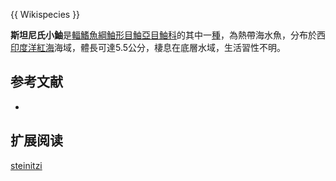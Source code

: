 {{Speciesbox
| name = 斯坦尼氏小鮋
| image = 
| image_width = 250px
| status = NE
| status_system = IUCN3.1
| genus = Scorpaenodes
| species = steinitzi
| authority =  [[Klausewitz_&_Frøiland|Klausewitz & Frøiland]], 1970 
| synonyms = 
}}{{ Wikispecies }}

'''斯坦尼氏小鮋'''是[[輻鰭魚綱|輻鰭魚綱]][[鮋形目|鮋形目]][[鮋亞目|鮋亞目]][[鮋科|鮋科]]的其中一[[種|種]]，為熱帶海水魚，分布於西[[印度洋|印度洋]][[紅海|紅海]]海域，體長可達5.5公分，棲息在底層水域，生活習性不明。
==参考文献==
*{{FishBase_species|genus=Scorpaenodes|species=steinitzi |year=2014|month=7}}

== 扩展阅读 ==
{{refbegin}}
{{wikispecies-inline|Scorpaenodes steinitzi |斯坦尼氏小鮋}}
{{refend}}
{{Taxonbar|from=Q4043961}}

[[Category:小鮋屬|steinitzi]]


{{鮋形目小作品}}